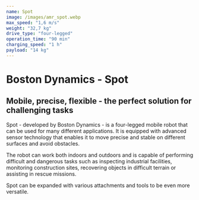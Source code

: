 ```yaml
---
name: Spot
image: /images/amr_spot.webp
max_speed: "1,6 m/s"
weight: "32,7 kg"
drive_type: "four-legged"
operation_time: "90 min"
charging_speed: "1 h"
payload: "14 kg"
---
```

# Boston Dynamics - Spot

## Mobile, precise, flexible - the perfect solution for challenging tasks

Spot - developed by Boston Dynamics - is a four-legged mobile robot that can be used for many different applications. It is equipped with advanced sensor technology that enables it to move precise and stable on different surfaces and avoid obstacles.

The robot can work both indoors and outdoors and is capable of performing difficult and dangerous tasks such as inspecting industrial facilities, monitoring construction sites, recovering objects in difficult terrain or assisting in rescue missions.

Spot can be expanded with various attachments and tools to be even more versatile.